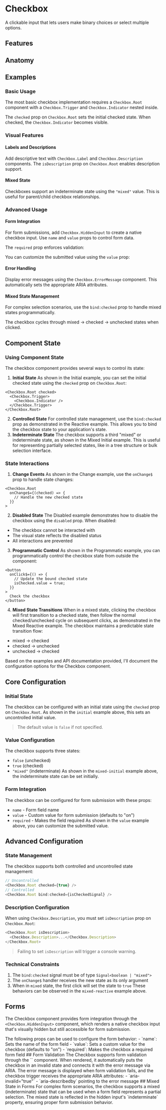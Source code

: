 
# Checkbox

A clickable input that lets users make binary choices or select multiple options.

<Showcase name="hero" />

## Features

<Features api={api} />

## Anatomy

<AnatomyTable api={api} />

## Examples

### Basic Usage

The most basic checkbox implementation requires a `Checkbox.Root` component with a `Checkbox.Trigger` and `Checkbox.Indicator` nested inside.

<Showcase name="initial" />

The `checked` prop on `Checkbox.Root` sets the initial checked state. When checked, the `Checkbox.Indicator` becomes visible.

### Visual Features

#### Labels and Descriptions

Add descriptive text with `Checkbox.Label` and `Checkbox.Description` components. The `isDescription` prop on `Checkbox.Root` enables description support.

<Showcase name="description" />

#### Mixed State

Checkboxes support an indeterminate state using the `"mixed"` value. This is useful for parent/child checkbox relationships.

<Showcase name="mixed-initial" />

### Advanced Usage

#### Form Integration

For form submissions, add `Checkbox.HiddenInput` to create a native checkbox input. Use `name` and `value` props to control form data.

<Showcase name="form" />

The `required` prop enforces validation:

<Showcase name="validation" />

You can customize the submitted value using the `value` prop:

<Showcase name="value" />

#### Error Handling

Display error messages using the `Checkbox.ErrorMessage` component. This automatically sets the appropriate ARIA attributes.

<Showcase name="validation" />

#### Mixed State Management

For complex selection scenarios, use the `bind:checked` prop to handle mixed states programmatically.

<Showcase name="mixed-reactive" />

The checkbox cycles through mixed → checked → unchecked states when clicked.

## Component State

### Using Component State

The checkbox component provides several ways to control its state:

1. **Initial State**
   As shown in the Initial example, you can set the initial checked state using the `checked` prop on `Checkbox.Root`:

```tsx
<Checkbox.Root checked>
  <Checkbox.Trigger>
    <Checkbox.Indicator />
  </Checkbox.Trigger>
</Checkbox.Root>
```

2. **Controlled State**
   For controlled state management, use the `bind:checked` prop as demonstrated in the Reactive example. This allows you to bind the checkbox state to your application's state.
3. **Indeterminate State**
   The checkbox supports a third "mixed" or indeterminate state, as shown in the Mixed Initial example. This is useful for representing partially selected states, like in a tree structure or bulk selection interface.

### State Interactions

1. **Change Events**
   As shown in the Change example, use the `onChange$` prop to handle state changes:

```tsx
<Checkbox.Root
  onChange$={(checked) => {
    // Handle the new checked state
  }}
>
```

2. **Disabled State**
   The Disabled example demonstrates how to disable the checkbox using the `disabled` prop. When disabled:

- The checkbox cannot be interacted with
- The visual state reflects the disabled status
- All interactions are prevented

3. **Programmatic Control**
   As shown in the Programmatic example, you can programmatically control the checkbox state from outside the component:

```tsx
<button
  onClick$={() => {
    // Update the bound checked state
    isChecked.value = true;
  }}
>
  Check the checkbox
</button>
```

4. **Mixed State Transitions**
   When in a mixed state, clicking the checkbox will first transition to a checked state, then follow the normal checked/unchecked cycle on subsequent clicks, as demonstrated in the Mixed Reactive example.
   The checkbox maintains a predictable state transition flow:

- mixed → checked
- checked → unchecked
- unchecked → checked

Based on the examples and API documentation provided, I'll document the configuration options for the Checkbox component.

## Core Configuration

### Initial State

The checkbox can be configured with an initial state using the `checked` prop on `Checkbox.Root`. As shown in the `initial` example above, this sets an uncontrolled initial value.

> The default value is `false` if not specified.

### Value Configuration

The checkbox supports three states:

- `false` (unchecked)
- `true` (checked)
- `"mixed"` (indeterminate)
  As shown in the `mixed-initial` example above, the indeterminate state can be set initially.

### Form Integration

The checkbox can be configured for form submission with these props:

- `name` - Form field name
- `value` - Custom value for form submission (defaults to "on")
- `required` - Makes the field required
  As shown in the `value` example above, you can customize the submitted value.

## Advanced Configuration

### State Management

The checkbox supports both controlled and uncontrolled state management:

```typescript
// Uncontrolled
<Checkbox.Root checked={true} />
// Controlled
<Checkbox.Root bind:checked={isCheckedSignal} />
```

### Description Configuration

When using `Checkbox.Description`, you must set `isDescription` prop on `Checkbox.Root`:

```typescript
<Checkbox.Root isDescription>
  <Checkbox.Description>...</Checkbox.Description>
</Checkbox.Root>
```

> Failing to set `isDescription` will trigger a console warning.

### Technical Constraints

1. The `bind:checked` signal must be of type `Signal<boolean | "mixed">`
2. The `onChange$` handler receives the new state as its only argument
3. When in `mixed` state, the first click will set the state to `true`
   These behaviors can be observed in the `mixed-reactive` example above.

## Forms

The Checkbox component provides form integration through the `<Checkbox.HiddenInput>` component, which renders a native checkbox input that's visually hidden but still accessible for form submission.

<Showcase name="form" />
The following props can be used to configure the form behavior:
- `name`: Sets the name of the form field
- `value`: Sets a custom value for the checkbox (defaults to "on")
- `required`: Makes the checkbox a required form field
<Showcase name="value" />
## Form Validation
The Checkbox supports form validation through the `<Checkbox.ErrorMessage>` component. When rendered, it automatically puts the checkbox in an invalid state and connects it with the error message via ARIA.
<Showcase name="validation" />
The error message is displayed when form validation fails, and the checkbox trigger receives the appropriate ARIA attributes:
- `aria-invalid="true"`
- `aria-describedby` pointing to the error message
## Mixed State in Forms
For complex form scenarios, the checkbox supports a mixed (indeterminate) state that can be used when a form field represents a partial selection.
<Showcase name="form-mixed" />
The mixed state is reflected in the hidden input's `indeterminate` property, ensuring proper form submission behavior.

<APITable api={api} />
